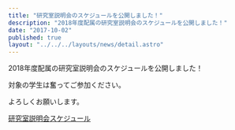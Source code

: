 ```yaml
---
title: "研究室説明会のスケジュールを公開しました！"
description: "2018年度配属の研究室説明会のスケジュールを公開しました！"
date: "2017-10-02"
published: true
layout: "../../../layouts/news/detail.astro"
---
```


2018年度配属の研究室説明会のスケジュールを公開しました！

対象の学生は奮ってご参加ください。

よろしくお願いします。

[研究室説明会スケジュール](https://www.hpcs.cs.tsukuba.ac.jp/bachelor/#!schedule.md)
